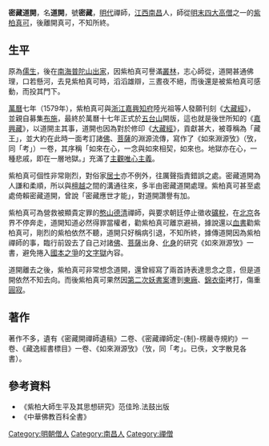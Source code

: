 '''密藏道開'''，名'''道開'''，號'''密藏'''，[[明代|明代]]禪師，[[江西|江西]][[南昌|南昌]]人，師從[[明末四大高僧|明末四大高僧]]之一的[[紫柏真可|紫柏真可]]，後離開真可，不知所終。

== 生平 ==
原為[[儒生|儒生]]，後在[[南海普陀山|南海普陀山]][[出家|出家]]，因紫柏真可譽滿[[叢林|叢林]]，志心師從，道開甚通佛理，口若懸河，去見紫柏真可時，滔滔雄辯，三晝夜不絕，而後還是被紫柏真可感動，而投其門下。

[[萬曆|萬曆]]七年（1579年），紫柏真可與[[浙江|浙江]][[嘉興|嘉興]][[知府|知府]]陸光祖等人發願刊刻《[[大藏經|大藏經]]》，並親自募集[[布施|布施]]，最終於萬曆十七年正式於[[五台山|五台山]]開版，這也就是後世所知的《[[嘉興藏|嘉興藏]]》，以道開主其事，道開也因為對於修印《[[大藏經|大藏經]]》，貢獻甚大，被尊稱為「藏王」，並大約在此時一面考訂諸[[佛|佛]]、[[菩薩|菩薩]]的淵源流傳，寫作了《如來淵源攷》（攷，同「考」）一卷，其序稱「如來在心，一念與如來相契，如來也。地獄亦在心，一種悲戚，即在一層地獄。」充滿了[[主觀唯心主義|主觀唯心主義]]。

紫柏真可個性非常剛烈，對俗家[[居士|居士]]亦不例外，往厲聲指責錯誤之處。密藏道開為人謙和柔順，所以與[[檀越|檀越]]之間的溝通往來，多半由密藏道開處理。紫柏真可甚至處處倚賴密藏道開，曾說「密藏應世才能」，對道開讚譽有加。

紫柏真可為營救被顯貴定罪的[[憨山德清|憨山德清]]禪師，與要求朝廷停止徵收[[礦稅|礦稅]]，在[[北京|北京]]各界不停奔走，道開知道必然得罪當權者，勸紫柏真可離京避禍，據說還以[[血書|血書]]勸紫柏真可，剛烈的紫柏依然不聽，道開只好稱病引退，不知所終，據傳道開因為紫柏禪師的事，臨行前毀去了自己对諸[[佛|佛]]、[[菩薩|菩薩]]出身、[[化身|化身]]的研究《如來淵源攷》一書，避免捲入[[國本之爭|國本之爭]]的[[文字獄|文字獄]]內容。

道開離去之後，紫柏真可非常想念道開，還曾經寫了兩首詩表達思念之意，但是道開依然不知去向。而後紫柏真可果然因[[第二次妖書案|第二次妖書案]]遭到[[東廠|東廠]]、[[錦衣衛|錦衣衛]]拷打，傷重[[圓寂|圓寂]]。

==著作==
著作不多，遺有《密藏開禪師遺稿》二卷、《密藏禪師定-{制}-楞嚴寺規約》一卷、《藏逸經書標目》一卷、《如來淵源攷》（攷，同「考」。已佚，文字散見各書）。

==參考資料==
*《紫柏大師生平及其思想研究》范佳玲.法鼓出版
*《中華佛教百科全書》

[[Category:明朝僧人|Category:明朝僧人]]
[[Category:南昌人|Category:南昌人]]
[[Category:禪僧|Category:禪僧]]